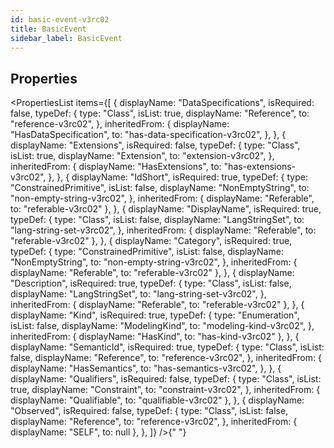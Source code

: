 ```yaml
---
id: basic-event-v3rc02
title: BasicEvent
sidebar_label: BasicEvent
---
```



## Properties

<PropertiesList
  items={[
    {
      displayName: "DataSpecifications",
      isRequired: false,
      typeDef: {
        type: "Class",
        isList: true,
        displayName: "Reference",
        to: "reference-v3rc02",
      },
      inheritedFrom: {
        displayName: "HasDataSpecification",
        to: "has-data-specification-v3rc02",
      },
    },
    {
      displayName: "Extensions",
      isRequired: false,
      typeDef: {
        type: "Class",
        isList: true,
        displayName: "Extension",
        to: "extension-v3rc02",
      },
      inheritedFrom: {
        displayName: "HasExtensions",
        to: "has-extensions-v3rc02",
      },
    },
    {
      displayName: "IdShort",
      isRequired: true,
      typeDef: {
        type: "ConstrainedPrimitive",
        isList: false,
        displayName: "NonEmptyString",
        to: "non-empty-string-v3rc02",
      },
      inheritedFrom: { displayName: "Referable", to: "referable-v3rc02" },
    },
    {
      displayName: "DisplayName",
      isRequired: true,
      typeDef: {
        type: "Class",
        isList: false,
        displayName: "LangStringSet",
        to: "lang-string-set-v3rc02",
      },
      inheritedFrom: { displayName: "Referable", to: "referable-v3rc02" },
    },
    {
      displayName: "Category",
      isRequired: true,
      typeDef: {
        type: "ConstrainedPrimitive",
        isList: false,
        displayName: "NonEmptyString",
        to: "non-empty-string-v3rc02",
      },
      inheritedFrom: { displayName: "Referable", to: "referable-v3rc02" },
    },
    {
      displayName: "Description",
      isRequired: true,
      typeDef: {
        type: "Class",
        isList: false,
        displayName: "LangStringSet",
        to: "lang-string-set-v3rc02",
      },
      inheritedFrom: { displayName: "Referable", to: "referable-v3rc02" },
    },
    {
      displayName: "Kind",
      isRequired: true,
      typeDef: {
        type: "Enumeration",
        isList: false,
        displayName: "ModelingKind",
        to: "modeling-kind-v3rc02",
      },
      inheritedFrom: { displayName: "HasKind", to: "has-kind-v3rc02" },
    },
    {
      displayName: "SemanticId",
      isRequired: true,
      typeDef: {
        type: "Class",
        isList: false,
        displayName: "Reference",
        to: "reference-v3rc02",
      },
      inheritedFrom: {
        displayName: "HasSemantics",
        to: "has-semantics-v3rc02",
      },
    },
    {
      displayName: "Qualifiers",
      isRequired: false,
      typeDef: {
        type: "Class",
        isList: true,
        displayName: "Constraint",
        to: "constraint-v3rc02",
      },
      inheritedFrom: { displayName: "Qualifiable", to: "qualifiable-v3rc02" },
    },
    {
      displayName: "Observed",
      isRequired: false,
      typeDef: {
        type: "Class",
        isList: false,
        displayName: "Reference",
        to: "reference-v3rc02",
      },
      inheritedFrom: { displayName: "SELF", to: null },
    },
  ]}
/>{" "}
